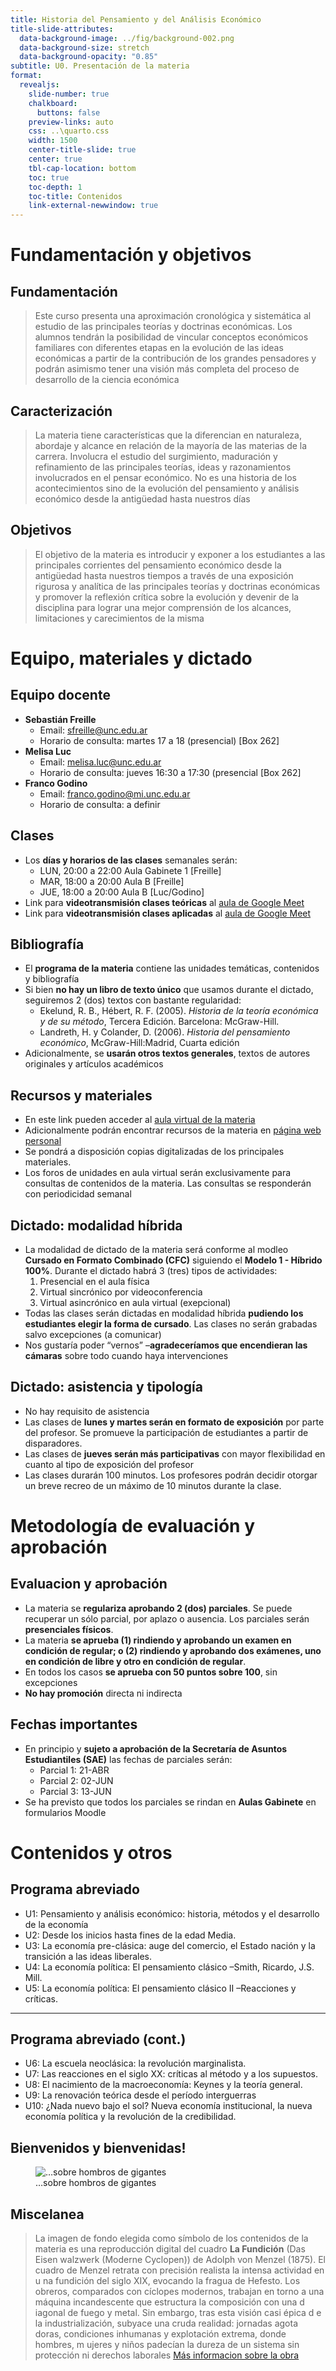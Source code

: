 ```yaml
---
title: Historia del Pensamiento y del Análisis Económico
title-slide-attributes:
  data-background-image: ../fig/background-002.png
  data-background-size: stretch
  data-background-opacity: "0.85"
subtitle: U0. Presentación de la materia
format:
  revealjs:
    slide-number: true
    chalkboard:
      buttons: false
    preview-links: auto
    css: ..\quarto.css
    width: 1500
    center-title-slide: true
    center: true
    tbl-cap-location: bottom	
    toc: true
    toc-depth: 1
    toc-title: Contenidos
    link-external-newwindow: true
---
```


# **Fundamentación y objetivos** {background="#390040"}

## Fundamentación

> Este curso presenta una aproximación cronológica y sistemática al
> estudio de las principales teorías y doctrinas económicas. Los
> alumnos tendrán la posibilidad de vincular conceptos económicos
> familiares con diferentes etapas en la evolución de las ideas
> económicas a partir de la contribución de los grandes pensadores y
> podrán asimismo tener una visión más completa del proceso de
> desarrollo de la ciencia económica

## Caracterización

> La materia tiene características que la diferencian en naturaleza,
> abordaje y alcance en relación de la mayoría de las materias de la
> carrera. Involucra el estudio del surgimiento, maduración y
> refinamiento de las principales teorías, ideas y razonamientos
> involucrados en el pensar económico. No es una historia de los
> acontecimientos sino de la evolución del pensamiento y análisis
> económico desde la antigüedad hasta nuestros días

## Objetivos

> El objetivo de la materia es introducir y exponer a los estudiantes
> a las principales corrientes del pensamiento económico desde la
> antigüedad hasta nuestros tiempos a través de una exposición
> rigurosa y analítica de las principales teorías y doctrinas
> económicas y promover la reflexión crítica sobre la evolución y
> devenir de la disciplina para lograr una mejor comprensión de los
> alcances, limitaciones y carecimientos de la misma

# **Equipo, materiales y dictado** {background="#390040"}

## Equipo docente

- **Sebastián Freille**
  - Email: [sfreille@unc.edu.ar](mailto:sfreille@unc.edu.ar)
  - Horario de consulta: martes 17 a 18 (presencial) [Box 262]
- **Melisa Luc**
  - Email: [melisa.luc@unc.edu.ar](mailto:melisa.luc@unc.edu.ar)
  - Horario de consulta: jueves 16:30 a 17:30 (presencial [Box 262]
- **Franco Godino**
  - Email: [franco.godino@mi.unc.edu.ar](mailto:franco.godino@mi.unc.edu.ar)
  - Horario de consulta: a definir

## Clases

- Los **días y horarios de las clases** semanales serán:
  - LUN, 20:00 a 22:00 Aula Gabinete 1 [Freille]
  - MAR, 18:00 a 20:00 Aula B [Freille]
  - JUE, 18:00 a 20:00 Aula B [Luc/Godino] 
- Link para **videotransmisión clases teóricas** al [aula de Google Meet](https://meet.google.com/pzo-faae-npb)
- Link para **videotransmisión clases aplicadas** al [aula de Google Meet](https://meet.google.com/pzo-faae-npb)

## Bibliografía

- El **programa de la materia** contiene las unidades temáticas, contenidos y bibliografía
- Si bien **no hay un libro de texto único** que usamos durante el dictado, seguiremos 2 (dos) textos con bastante regularidad:
  - Ekelund, R. B., Hébert, R. F. (2005). *Historia de la teoría económica y de su método*, Tercera Edición. Barcelona: McGraw-Hill.
  - Landreth, H. y Colander, D. (2006). *Historia del pensamiento económico*, McGraw-Hill:Madrid, Cuarta edición
- Adicionalmente, se **usarán otros textos generales**, textos de autores originales y artículos académicos

## Recursos y materiales

- En este link pueden acceder al [aula virtual
  de la materia](https://eco.aulavirtual.unc.edu.ar/course/view.php?id=292)
- Adicionalmente podrán encontrar recursos de la materia en [página
  web personal](https://sfreille.github.io/teaching/hpae)
- Se pondrá a disposición copias digitalizadas de los principales materiales.
- Los foros de unidades en aula virtual serán exclusivamente para consultas de contenidos de la materia. Las consultas se responderán con periodicidad semanal


## Dictado: modalidad híbrida

- La modalidad de dictado de la materia será conforme al modleo
  **Cursado en Formato Combinado (CFC)** siguiendo el  **Modelo 1 -
  Híbrido 100%**. Durante el dictado habrá 3 (tres) tipos de actividades:
  1. Presencial en el aula física
  2. Virtual sincrónico por videoconferencia
  3. Virtual asincrónico en aula virtual (exepcional)
- Todas las clases serán dictadas en modalidad híbrida **pudiendo los
  estudiantes elegir la forma de cursado**. Las clases no serán
  grabadas salvo excepciones (a comunicar)
- Nos gustaría poder "vernos" --**agradeceríamos que encendieran las cámaras** sobre todo cuando haya intervenciones

## Dictado: asistencia y tipología

- No hay requisito de asistencia
- Las clases de **lunes y martes serán en formato de exposición** por parte del profesor. Se promueve la participación de estudiantes a partir de disparadores.
- Las clases de **jueves serán más participativas** con mayor flexibilidad en cuanto al tipo de exposición del profesor
- Las clases durarán 100 minutos. Los profesores podrán decidir otorgar un breve recreo de un máximo de 10 minutos durante la clase.


# **Metodología de evaluación y aprobación** {background="#390040"}

## Evaluacion y aprobación

- La materia se **regulariza aprobando 2 (dos) parciales**. Se puede recuperar un sólo parcial, por aplazo o ausencia. Los parciales serán **presenciales físicos**.
- La materia **se aprueba (1) rindiendo y aprobando un examen en condición de regular; o (2) rindiendo y aprobando dos exámenes, uno en condición de libre y otro en condición de regular**.
- En todos los casos **se aprueba con 50 puntos sobre 100**, sin excepciones
- **No hay promoción** directa ni indirecta

## Fechas importantes

- En principio y **sujeto a aprobación de la Secretaría de Asuntos
  Estudiantiles (SAE)** las fechas de parciales serán:
  - Parcial 1: 21-ABR
  - Parcial 2: 02-JUN
  - Parcial 3: 13-JUN
- Se ha previsto que todos los parciales se rindan en **Aulas
  Gabinete** en formularios Moodle

# **Contenidos y otros** {background="#390040"}

## Programa abreviado

- U1: Pensamiento y análisis económico: historia, métodos y el desarrollo de la economía
- U2: Desde los inicios hasta fines de la edad Media.
- U3: La economía pre-clásica: auge del comercio, el Estado nación y la transición a las ideas liberales.
- U4: La economía política: El pensamiento clásico   --Smith, Ricardo, J.S. Mill.
- U5: La economía política: El pensamiento clásico II –Reacciones y críticas.

---
## Programa abreviado (cont.)

- U6: La escuela neoclásica: la revolución marginalista.
- U7: Las reacciones  en el siglo XX: críticas al método y a los supuestos.
- U8: El nacimiento de la macroeconomía: Keynes y la teoría general.
- U9: La renovación teórica desde el período interguerras
- U10: ¿Nada nuevo bajo el sol? Nueva economía institucional, la nueva economía política y la revolución de la credibilidad.

## Bienvenidos y bienvenidas!

![...sobre hombros de
gigantes](../fig/fig-00-001.png){fig-align="center"}

## Miscelanea

> La imagen de fondo elegida como símbolo de los contenidos de la
> materia es una reproducción digital del cuadro **La Fundición** (Das
> Eisen walzwerk (Moderne Cyclopen)) de Adolph von Menzel (1875). El
> cuadro  de Menzel retrata con precisión realista la intensa
> actividad en u na fundición del siglo XIX, evocando la fragua de
> Hefesto.  Los obreros, comparados con cíclopes modernos, trabajan en
> torno  a una máquina incandescente que estructura la composición con
> una d iagonal de fuego y metal. Sin embargo, tras esta visión casi
> épica d e la industrialización, subyace una cruda realidad: jornadas
> agota doras, condiciones inhumanas y explotación extrema, donde
> hombres, m ujeres y niños padecían la dureza de un sistema sin
> protección  ni derechos laborales [Más informacion sobre la obra](https://histo ria-arte.com/obras/la-fundicion)

